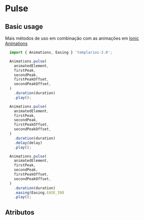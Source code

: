 
<Meta of={pulseStories} />

# Pulse

## Basic usage

Mais métodos de uso em combinação com as animações em [Ionic Animations](https://ionicframework.com/docs/utilities/animations#methods)

```ts
  import { Animations, Easing } 'templarios-2.0';

  Animations.pulse(
    animatedElement,
    firstPeak,
    secondPeak,
    firstPeakOffset,
    secondPeakOffset,
  )
    .duration(duration)
    .play();

  Animations.pulse(
    animatedElement,
    firstPeak,
    secondPeak,
    firstPeakOffset,
    secondPeakOffset,
  )
    .duration(duration)
    .delay(delay)
    .play();

  Animations.pulse(
    animatedElement,
    firstPeak,
    secondPeak,
    firstPeakOffset,
    secondPeakOffset,
  )
    .duration(duration)
    .easing(Easing.EASE_IN)
    .play();
```

## Atributos

<Canvas of={pulseStories.Default} />
<Controls of={pulseStories.Default} />
